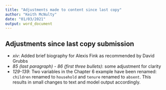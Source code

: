 ```yaml
---
title: "Adjustments made to content since last copy"
author: "Keith McNulty"
date: "01/03/2021"
output: word_document
---
```


## Adjustments since last copy submission

* *xiv*:  Added brief biography for Alexis Fink as recommended by David Grubbs
* *85 (last paragraph) - 86 (first three bullets)*:  some adjustment for clarity
* *129-139*:  Two variables in the Chapter 6 example have been renamed:  `children` renamed to `household` and `tenure` renamed to `absent`.  This results in small changes to text and model output accordingly.
